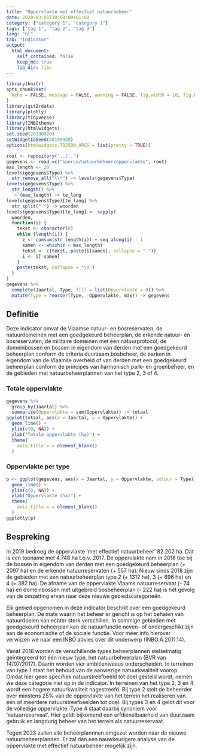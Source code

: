```yaml
---
title: "Oppervlakte met effectief natuurbeheer"
date: 2020-03-01T10:00:00+01:00
category: ["category 1", "category 1"]
tags: ["tag 1", "tag 2", "tag 3"]
lang: "nl"
tab: "indicator" 
output: 
  html_document:
    self_contained: false
    keep_md: true
    lib_dir: libs
---
```


```r
library(knitr)
opts_chunk$set(
  echo = FALSE, message = FALSE, warning = FALSE, fig.width = 10, fig.height = 7
)
library(git2rdata)
library(plotly)
library(tidyverse)
library(INBOtheme)
library(htmlwidgets)
set.seed(20190920)
setWidgetIdSeed(20190920)
options(htmlwidgets.TOJSON_ARGS = list(pretty = TRUE))
```

```r
root <- repository("../..")
gegevens <- read_vc("source/natuurbeheer/oppervlakte", root)
max_length <- 20
levels(gegevens$Type) %>%
  str_remove_all("\\*") -> levels(gegevens$Type)
levels(gegevens$Type) %>%
  str_length() %>%
  `>`(max_length) -> te_lang
levels(gegevens$Type)[te_lang] %>%
  str_split(" ") -> woorden
levels(gegevens$Type)[te_lang] <- sapply(
  woorden,
  function(i) {
    tekst <- character(0)
    while (length(i)) {
      z <- cumsum(str_length(i)) + seq_along(i) - 1
      samen <- which(z < max_length)
      tekst <- c(tekst, paste(i[samen], collapse = " "))
      i <- i[-samen]
    }
    paste(tekst, collapse = "\n")
  }
)
gegevens %>%
  complete(Jaartal, Type, fill = list(Oppervlakte = 0)) %>%
  mutate(Type = reorder(Type, -Oppervlakte, max)) -> gegevens
```

## Definitie

Deze indicator omvat de Vlaamse natuur- en bosreservaten, de natuurdomeinen met een goedgekeurd beheerplan, de erkende natuur- en bosreservaten, de militaire domeinen met een natuurprotocol, de domeinbossen en bossen in eigendom van derden met een goedgekeurd beheerplan conform de criteria duurzaam bosbeheer, de parken in eigendom van de Vlaamse overheid of van derden met een goedgekeurd beheerplan conform de principes van harmonisch park- en groenbeheer, en de gebieden met natuurbeheerplannen van het type 2, 3 of 4.

### Totale oppervlakte

```r
gegevens %>%
  group_by(Jaartal) %>%
  summarise(Oppervlakte = sum(Oppervlakte)) -> totaal
ggplot(totaal, aes(x = Jaartal, y = Oppervlakte)) +
  geom_line() +
  ylim(c(0, NA)) +
  ylab("Totale oppervlakte (ha)") +
  theme(
    axis.title.x = element_blank()
  )
```

### Oppervlakte per type

```r
p <- ggplot(gegevens, aes(x = Jaartal, y = Oppervlakte, colour = Type)) +
  geom_line() +
  ylim(c(0, NA)) + 
  ylab("Oppervlakte (ha)") +
  theme(
    axis.title.x = element_blank()
  )
ggplotly(p)
```

## Bespreking 

In 2019 bedroeg de oppervlakte 'met effectief natuurbeheer' 82.202 ha. 
Dat is een toename met 4.748 ha t.o.v. 2017. 
De oppervlakte nam in 2018 toe bij de bossen in eigendom van derden met een goedgekeurd beheerplan (+ 2097 ha) en de erkende natuurreservaten (+ 557 ha). 
Nieuw sinds 2018 zijn de gebieden met een natuurbeheerplan type 2 (+ 1312 ha), 3 (+ 696 ha) en 4 (+ 382 ha). 
De afname van de oppervlakte Vlaams natuurreservaat (- 74 ha) en domeinbossen met uitgebreid bosbeheerplan (- 222 ha) is het gevolg van de omzetting ervan naar deze nieuwe gebiedscategorieën.

Elk gebied opgenomen in deze indicator beschikt over een goedgekeurd beheerplan. 
De mate waarin het beheer er gericht is op het behalen van natuurdoelen kan echter sterk verschillen. 
In sommige gebieden met goedgekeurd beheerplan kan de natuurfunctie neven- of ondergeschikt zijn aan de economische of de sociale functie. 
Voor meer info hierover verwijzen we naar een INBO advies over dit onderwerp (INBO.A.2011.14).

Vanaf 2018 worden de verschillende types beheerplannen stelselmatig geïntegreerd tot één nieuw type, het natuurbeheerplan (BVR van 14/07/2017). 
Daarin worden vier ambitieniveaus onderscheiden. 
In terreinen van type 1 staat het behoud van de aanwezige natuurkwaliteit voorop. 
Omdat hier geen specifiek natuurstreefbeeld tot doel gesteld wordt, nemen we deze categorie niet op in de indicator. 
In terreinen van het type 2, 3 en 4 wordt een hogere natuurkwaliteit nagestreefd. 
Bij type 2 stelt de beheerder over minstens 25% van de oppervlakte van het terrein het realiseren van één of meerdere natuurstreefbeelden tot doel. 
Bij types 3 en 4 geldt dit voor de volledige oppervlakte. Type 4 staat daarbij synoniem voor 'natuurreservaat'. 
Hier geldt bijkomend een erfdienstbaarheid van duurzaam gebruik en langdurig beheer van het terrein als natuurreservaat.

Tegen 2023 zullen alle beheerplannnen omgezet worden naar de nieuwe natuurbeheerplannen. 
Er zal dan een nauwkeurigere analyse van de oppervlakte met effectief natuurbeheer mogelijk zijn.
